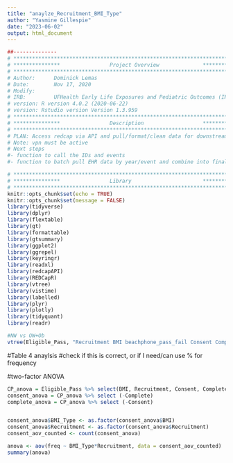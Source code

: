 ---
title: "anaylze_Recruitment_BMI_Type"
author: "Yasmine Gillespie"
date: "2023-06-02"
output: html_document
---

```{r, include=FALSE}
##-------------- 
# **************************************************************************** #
# ***************                Project Overview              *************** #
# **************************************************************************** #
# Author:      Dominick Lemas
# Date:        Nov 17, 2020 
# Modify:      
# IRB:         UFHealth Early Life Exposures and Pediatric Outcomes (IRB201601899) 
# version: R version 4.0.2 (2020-06-22)
# version: Rstudio version Version 1.3.959 
# **************************************************************************** #
# ***************                Description                   *************** #
# **************************************************************************** #
# PLAN: Access redcap via API and pull/format/clean data for downstream analysis.
# Note: vpn must be active
# Next steps
#- function to call the IDs and events
#- function to batch pull EHR data by year/event and combine into final dataset. 
```

```{r, message=FALSE,warning=FALSE, echo = FALSE}
# **************************************************************************** #
# ***************                Library                       *************** #
# **************************************************************************** #
knitr::opts_chunk$set(echo = TRUE)
knitr::opts_chunk$set(message = FALSE)
library(tidyverse)
library(dplyr)
library(flextable)
library(gt)
library(formattable)
library(gtsummary)
library(ggplot2)
library(ggrepel)
library(keyringr)
library(readxl)
library(redcapAPI)
library(REDCapR)
library(vtree)
library(vistime)
library(labelled)
library(plyr)
library(plotly)
library(tidyquant)
library(readr)
```

```{r, message=FALSE,warning=FALSE, echo = FALSE}
#NW vs OW+Ob
vtree(Eligible_Pass, "Recruitment BMI beachphone_pass_fail Consent Complete ", palette = 3, sortfill = TRUE, horiz=FALSE)
```

#Table 4 anaylsis
#check if this is correct, or if I need/can use % for frequency

#two-factor ANOVA
```{r, message=FALSE,warning=FALSE, echo = FALSE}

CP_anova = Eligible_Pass %>% select(BMI, Recruitment, Consent, Complete)
consent_anova = CP_anova %>% select (-Complete)
complete_anova = CP_anova %>% select (-Consent)


consent_anova$BMI_Type <- as.factor(consent_anova$BMI)
consent_anova$Recruitment <- as.factor(consent_anova$Recruitment)  
consent_aov_counted <- count(consent_anova)

anova <- aov(freq ~ BMI_Type*Recruitment, data = consent_aov_counted)
summary(anova)

```

